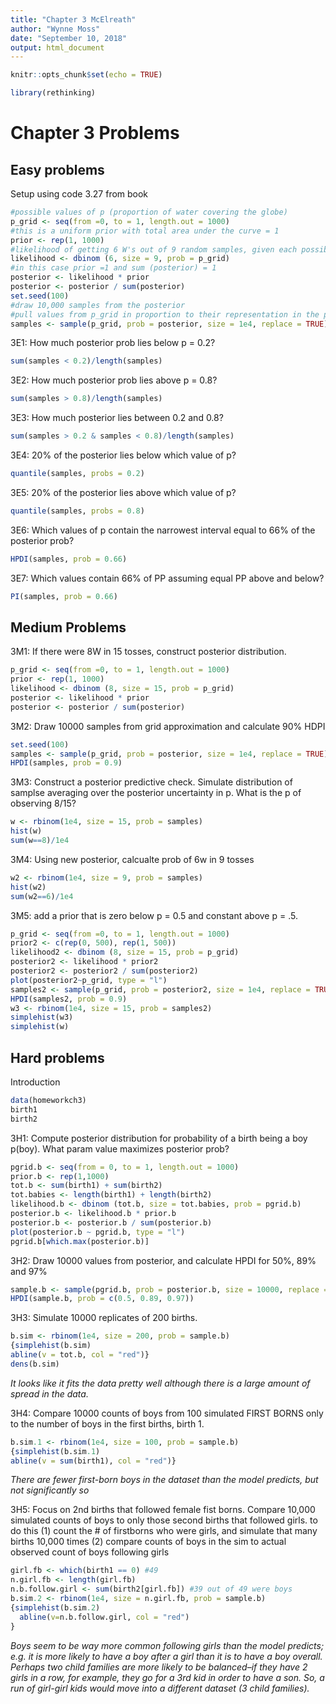 ```yaml
---
title: "Chapter 3 McElreath"
author: "Wynne Moss"
date: "September 10, 2018"
output: html_document
---
```


```r
knitr::opts_chunk$set(echo = TRUE)
```

```r
library(rethinking)
```

# Chapter 3 Problems

## Easy problems

Setup using code 3.27 from book
```r
#possible values of p (proportion of water covering the globe)
p_grid <- seq(from =0, to = 1, length.out = 1000)
#this is a uniform prior with total area under the curve = 1
prior <- rep(1, 1000)
#likelihood of getting 6 W's out of 9 random samples, given each possible value of p in pgrid
likelihood <- dbinom (6, size = 9, prob = p_grid)
#in this case prior =1 and sum (posterior) = 1
posterior <- likelihood * prior
posterior <- posterior / sum(posterior)
set.seed(100)
#draw 10,000 samples from the posterior
#pull values from p_grid in proportion to their representation in the posterior distribution
samples <- sample(p_grid, prob = posterior, size = 1e4, replace = TRUE)
```

3E1: How much posterior prob lies below p = 0.2?
```r
sum(samples < 0.2)/length(samples)
```

3E2: How much posterior prob lies above p = 0.8?
```r
sum(samples > 0.8)/length(samples)
```

3E3: How much posterior lies between 0.2 and 0.8?
```r
sum(samples > 0.2 & samples < 0.8)/length(samples)
```

3E4: 20% of the posterior lies below which value of p?
```r
quantile(samples, probs = 0.2)
```

3E5: 20% of the posterior lies above which value of p?
```r
quantile(samples, probs = 0.8)
```

3E6: Which values of p contain the narrowest interval equal to 66% of the posterior prob?
```r
HPDI(samples, prob = 0.66)
```

3E7: Which values contain 66% of PP assuming equal PP above and below?
```r
PI(samples, prob = 0.66)
```

## Medium Problems

3M1: If there were 8W in 15 tosses, construct posterior distribution.
```r
p_grid <- seq(from =0, to = 1, length.out = 1000)
prior <- rep(1, 1000)
likelihood <- dbinom (8, size = 15, prob = p_grid)
posterior <- likelihood * prior
posterior <- posterior / sum(posterior)
```

3M2: Draw 10000 samples from grid approximation and calculate 90% HDPI
```r
set.seed(100)
samples <- sample(p_grid, prob = posterior, size = 1e4, replace = TRUE)
HPDI(samples, prob = 0.9)
```

3M3: Construct a posterior predictive check. Simulate distribution of samplse averaging over the posterior uncertainty in p. What is the p of observing 8/15?
```r
w <- rbinom(1e4, size = 15, prob = samples)
hist(w)
sum(w==8)/1e4
```

3M4: Using new posterior, calcualte prob of 6w in 9 tosses
```r
w2 <- rbinom(1e4, size = 9, prob = samples)
hist(w2)
sum(w2==6)/1e4
```

3M5: add a prior that is zero below p = 0.5 and constant above p = .5. 
```r
p_grid <- seq(from =0, to = 1, length.out = 1000)
prior2 <- c(rep(0, 500), rep(1, 500))
likelihood2 <- dbinom (8, size = 15, prob = p_grid)
posterior2 <- likelihood * prior2
posterior2 <- posterior2 / sum(posterior2)
plot(posterior2~p_grid, type = "l")
samples2 <- sample(p_grid, prob = posterior2, size = 1e4, replace = TRUE)
HPDI(samples2, prob = 0.9)
w3 <- rbinom(1e4, size = 15, prob = samples2)
simplehist(w3)
simplehist(w)
```

## Hard problems
Introduction
```r
data(homeworkch3)
birth1
birth2
```

3H1: Compute posterior distribution for probability of a birth being a boy p(boy). What param value maximizes posterior prob?
```r
pgrid.b <- seq(from = 0, to = 1, length.out = 1000)
prior.b <- rep(1,1000)
tot.b <- sum(birth1) + sum(birth2)
tot.babies <- length(birth1) + length(birth2)
likelihood.b <- dbinom (tot.b, size = tot.babies, prob = pgrid.b)
posterior.b <- likelihood.b * prior.b
posterior.b <- posterior.b / sum(posterior.b)
plot(posterior.b ~ pgrid.b, type = "l")
pgrid.b[which.max(posterior.b)]
```

3H2: Draw 10000 values from posterior, and calculate HPDI for 50%, 89% and 97%
```r
sample.b <- sample(pgrid.b, prob = posterior.b, size = 10000, replace = TRUE)
HPDI(sample.b, prob = c(0.5, 0.89, 0.97))
```

3H3: Simulate 10000 replicates of 200 births. 
```r
b.sim <- rbinom(1e4, size = 200, prob = sample.b)
{simplehist(b.sim)
abline(v = tot.b, col = "red")}
dens(b.sim)
```

*It looks like it fits the data pretty well although there is a large amount of spread in the data.*

3H4: Compare 10000 counts of boys from 100 simulated FIRST BORNS only to the number of boys in the first births, birth 1.

```r
b.sim.1 <- rbinom(1e4, size = 100, prob = sample.b)
{simplehist(b.sim.1)
abline(v = sum(birth1), col = "red")}
```
*There are fewer first-born boys in the dataset than the model predicts, but not significantly so*

3H5: Focus on 2nd births that followed female fist borns. Compare 10,000 simulated counts of boys to only those second births that followed girls.  to do this (1) count the # of firstborns who were girls, and simulate that many births 10,000 times (2) compare counts of boys in the sim to actual observed count of boys following girls

```r
girl.fb <- which(birth1 == 0) #49
n.girl.fb <- length(girl.fb)
n.b.follow.girl <- sum(birth2[girl.fb]) #39 out of 49 were boys
b.sim.2 <- rbinom(1e4, size = n.girl.fb, prob = sample.b)
{simplehist(b.sim.2)
  abline(v=n.b.follow.girl, col = "red")
}
```

*Boys seem to be way more common following girls than the model predicts; e.g. it is more likely to have a boy after a girl than it is to have a boy overall. Perhaps two child families are more likely to be balanced--if they have 2 girls in a row, for example, they go for a 3rd kid in order to have a son. So, a run of girl-girl kids would move into a different dataset (3 child families).*